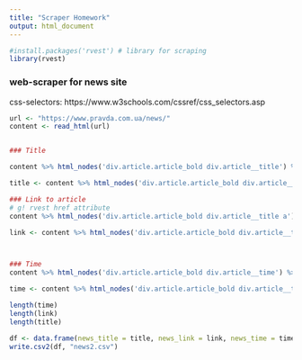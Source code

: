 ---
title: "Scraper Homework"
output: html_document
---

```{r setup, include=FALSE}

#install.packages('rvest') # library for scraping
library(rvest)
```

### web-scraper for news site
css-selectors: https://www.w3schools.com/cssref/css_selectors.asp

```{r get}
url <- "https://www.pravda.com.ua/news/"
content <- read_html(url)


### Title

content %>% html_nodes('div.article.article_bold div.article__title') %>% html_text()

title <- content %>% html_nodes('div.article.article_bold div.article__title') %>% html_text()

### Link to article
# g! rvest href attribute
content %>% html_nodes('div.article.article_bold div.article__title a') %>% html_attr('href')

link <- content %>% html_nodes('div.article.article_bold div.article__title a') %>% html_attr('href')



### Time
content %>% html_nodes('div.article.article_bold div.article__time') %>% html_text() 

time <- content %>% html_nodes('div.article.article_bold div.article__time') %>% html_text() 

length(time)
length(link)
length(title)

df <- data.frame(news_title = title, news_link = link, news_time = time)
write.csv2(df, "news2.csv")
```

